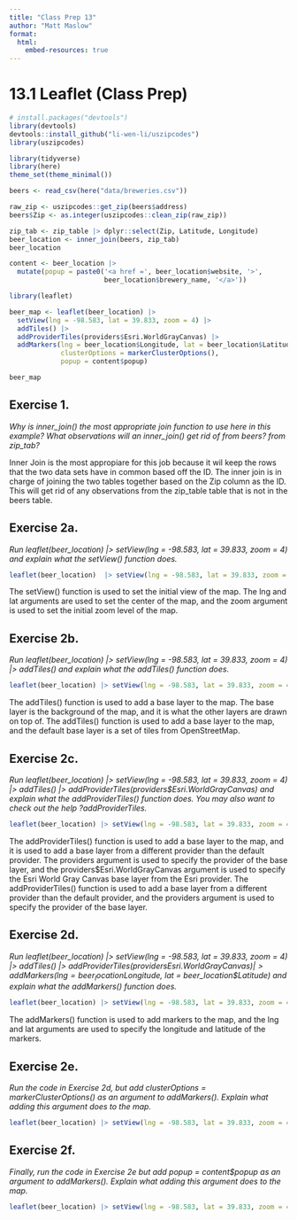 ```yaml
---
title: "Class Prep 13"
author: "Matt Maslow"
format: 
  html:
    embed-resources: true
---
```



# 13.1 Leaflet (Class Prep)

```r
# install.packages("devtools")
library(devtools)
devtools::install_github("li-wen-li/uszipcodes")
library(uszipcodes)
```


```r
library(tidyverse)
library(here)
theme_set(theme_minimal())

beers <- read_csv(here("data/breweries.csv"))
```

```r
raw_zip <- uszipcodes::get_zip(beers$address)
beers$Zip <- as.integer(uszipcodes::clean_zip(raw_zip))
```


```r
zip_tab <- zip_table |> dplyr::select(Zip, Latitude, Longitude)
beer_location <- inner_join(beers, zip_tab)
beer_location
```

```r
content <- beer_location |>
  mutate(popup = paste0('<a href =', beer_location$website, '>',
                        beer_location$brewery_name, '</a>'))
```

```r
library(leaflet)

beer_map <- leaflet(beer_location) |>
  setView(lng = -98.583, lat = 39.833, zoom = 4) |>
  addTiles() |>
  addProviderTiles(providers$Esri.WorldGrayCanvas) |>
  addMarkers(lng = beer_location$Longitude, lat = beer_location$Latitude,
             clusterOptions = markerClusterOptions(),
             popup = content$popup)
```

```r
beer_map
```


## Exercise 1. 
*Why is inner_join() the most appropriate join function to use here in this example? What observations will an inner_join() get rid of from beers? from zip_tab?*

Inner Join is the most appropiare for this job because it wil keep the rows that the two data sets have in common based off the ID. The inner join is in charge of joining the two tables together based on the Zip column as the ID. This will get rid of any observations from the zip_table table that is not in the beers table. 


## Exercise 2a. 
*Run leaflet(beer_location) |> setView(lng = -98.583, lat = 39.833, zoom = 4) and explain what the setView() function does.*

```r
leaflet(beer_location)  |> setView(lng = -98.583, lat = 39.833, zoom = 4)
```

The setView() function is used to set the initial view of the map. The lng and lat arguments are used to set the center of the map, and the zoom argument is used to set the initial zoom level of the map.


## Exercise 2b. 
*Run leaflet(beer_location) |> setView(lng = -98.583, lat = 39.833, zoom = 4) |> addTiles() and explain what the addTiles() function does.*

```r
leaflet(beer_location) |> setView(lng = -98.583, lat = 39.833, zoom = 4) |> addTiles()
```

The addTiles() function is used to add a base layer to the map. The base layer is the background of the map, and it is what the other layers are drawn on top of. The addTiles() function is used to add a base layer to the map, and the default base layer is a set of tiles from OpenStreetMap.


## Exercise 2c. 
*Run leaflet(beer_location) |> setView(lng = -98.583, lat = 39.833, zoom = 4) |> addTiles() |> addProviderTiles(providers$Esri.WorldGrayCanvas) and explain what the addProviderTiles() function does. You may also want to check out the help ?addProviderTiles.*

```r
leaflet(beer_location) |> setView(lng = -98.583, lat = 39.833, zoom = 4) |> addTiles() |> addProviderTiles(providers$Esri.WorldGrayCanvas)
```

The addProviderTiles() function is used to add a base layer to the map, and it is used to add a base layer from a different provider than the default provider. The providers argument is used to specify the provider of the base layer, and the providers$Esri.WorldGrayCanvas argument is used to specify the Esri World Gray Canvas base layer from the Esri provider. The addProviderTiles() function is used to add a base layer from a different provider than the default provider, and the providers argument is used to specify the provider of the base layer.


## Exercise 2d. 
*Run leaflet(beer_location) |> setView(lng = -98.583, lat = 39.833, zoom = 4) |> addTiles() |> addProviderTiles(providers$Esri.WorldGrayCanvas) |> addMarkers(lng = beer_location$Longitude, lat = beer_location$Latitude) and explain what the addMarkers() function does.*

```r
leaflet(beer_location) |> setView(lng = -98.583, lat = 39.833, zoom = 4) |> addTiles() |> addProviderTiles(providers$Esri.WorldGrayCanvas) |> addMarkers(lng = beer_location$Longitude, lat = beer_location$Latitude)
```

The addMarkers() function is used to add markers to the map, and the lng and lat arguments are used to specify the longitude and latitude of the markers.


## Exercise 2e. 
*Run the code in Exercise 2d, but add clusterOptions = markerClusterOptions() as an argument to addMarkers(). Explain what adding this argument does to the map.*

```r
leaflet(beer_location) |> setView(lng = -98.583, lat = 39.833, zoom = 4) |> addTiles() |> addProviderTiles(providers$Esri.WorldGrayCanvas) |> addMarkers(lng = beer_location$Longitude, lat = beer_location$Latitude, clusterOptions = markerClusterOptions())
```




## Exercise 2f. 
*Finally, run the code in Exercise 2e but add popup = content$popup as an argument to addMarkers(). Explain what adding this argument does to the map.*

```r
leaflet(beer_location) |> setView(lng = -98.583, lat = 39.833, zoom = 4) |> addTiles() |> addProviderTiles(providers$Esri.WorldGrayCanvas) |> addMarkers(lng = beer_location$Longitude, lat = beer_location$Latitude, clusterOptions = markerClusterOptions(), popup = content$popup)
```



























